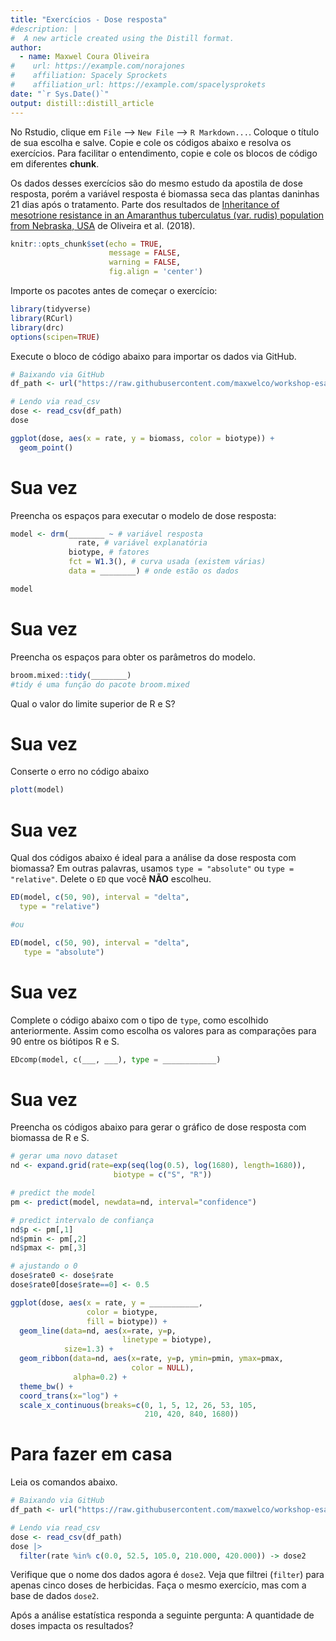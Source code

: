 ```yaml
---
title: "Exercícios - Dose resposta"
#description: |
#  A new article created using the Distill format.
author:
  - name: Maxwel Coura Oliveira
#    url: https://example.com/norajones
#    affiliation: Spacely Sprockets
#    affiliation_url: https://example.com/spacelysprokets
date: "`r Sys.Date()`"
output: distill::distill_article
---
```


No Rstudio, clique em `File` --> `New File` --> `R Markdown...`. Coloque o título de sua escolha e salve. Copie e cole os códigos abaixo e resolva os exercícios. Para facilitar o entendimento, copie e cole os blocos de código em diferentes **chunk**.

Os dados desses exercícios são do mesmo estudo da apostila de dose resposta, porém a variável resposta é biomassa seca das plantas daninhas 21 dias após o tratamento. Parte dos resultados de [Inheritance of mesotrione resistance in an Amaranthus tuberculatus (var. rudis) population from Nebraska, USA](https://maxweeds.rbind.io/pdf/2018-inheritance-wat.pdf) de Oliveira et al. (2018).

```r
knitr::opts_chunk$set(echo = TRUE,
                      message = FALSE,
                      warning = FALSE,
                      fig.align = 'center')
```

Importe os pacotes antes de começar o exercício:

```r
library(tidyverse)
library(RCurl)
library(drc)
options(scipen=TRUE)
```

Execute o bloco de código abaixo para importar os dados via GitHub.

```r
# Baixando via GitHub
df_path <- url("https://raw.githubusercontent.com/maxwelco/workshop-esalq/main/data/dose_resposta.csv")

# Lendo via read_csv
dose <- read_csv(df_path)
dose

ggplot(dose, aes(x = rate, y = biomass, color = biotype)) + 
  geom_point() 
```


# Sua vez

Preencha os espaços para executar o modelo de dose resposta:

```r
model <- drm(________ ~ # variável resposta
               rate, # variável explanatória
             biotype, # fatores
             fct = W1.3(), # curva usada (existem várias)
             data = ________) # onde estão os dados

model
```


# Sua vez

Preencha os espaços para obter os parâmetros do modelo.

```r
broom.mixed::tidy(________)
#tidy é uma função do pacote broom.mixed
```

Qual o valor do limite superior de R e S?



# Sua vez

Conserte o erro no código abaixo

```r
plott(model)
```


# Sua vez

Qual dos códigos abaixo é ideal para a análise da dose resposta com biomassa? Em outras palavras, usamos `type = "absolute"` ou `type = "relative"`. Delete o `ED` que você **NÃO** escolheu. 


```r
ED(model, c(50, 90), interval = "delta",
  type = "relative")

#ou

ED(model, c(50, 90), interval = "delta",
   type = "absolute")
```



# Sua vez

Complete o código abaixo com o tipo de `type`, como escolhido anteriormente. Assim como escolha os valores para as comparações para 90 entre os biótipos R e S. 

```python
EDcomp(model, c(___, ___), type = ____________)
```




# Sua vez

Preencha os códigos abaixo para gerar o gráfico de dose resposta com biomassa de R e S.

```r
# gerar uma novo dataset
nd <- expand.grid(rate=exp(seq(log(0.5), log(1680), length=1680)),
                       biotype = c("S", "R"))

# predict the model
pm <- predict(model, newdata=nd, interval="confidence")

# predict intervalo de confiança
nd$p <- pm[,1] 
nd$pmin <- pm[,2] 
nd$pmax <- pm[,3] 

# ajustando o 0
dose$rate0 <- dose$rate
dose$rate0[dose$rate==0] <- 0.5
```



```r
ggplot(dose, aes(x = rate, y = ___________, 
                 color = biotype,
                 fill = biotype)) + 
  geom_line(data=nd, aes(x=rate, y=p, 
                         linetype = biotype), 
            size=1.3) +
  geom_ribbon(data=nd, aes(x=rate, y=p, ymin=pmin, ymax=pmax, 
                           color = NULL),
              alpha=0.2) +
  theme_bw() +
  coord_trans(x="log") +
  scale_x_continuous(breaks=c(0, 1, 5, 12, 26, 53, 105, 
                              210, 420, 840, 1680))
```


# Para fazer em casa

Leia os comandos abaixo.

```r
# Baixando via GitHub
df_path <- url("https://raw.githubusercontent.com/maxwelco/workshop-esalq/main/data/dose_resposta.csv")

# Lendo via read_csv
dose <- read_csv(df_path)
dose |> 
  filter(rate %in% c(0.0, 52.5, 105.0, 210.000, 420.000)) -> dose2
```

Verifique que o nome dos dados agora é `dose2`. Veja que filtrei (`filter`) para apenas cinco doses de herbicidas. Faça o mesmo exercício, mas com a base de dados `dose2`.

Após a análise estatística responda a seguinte pergunta: A quantidade de doses impacta os resultados? 








